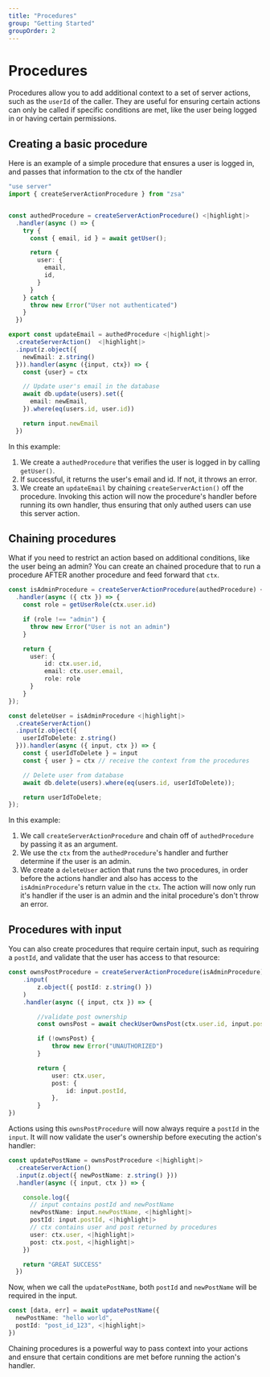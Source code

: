 ```yaml
---
title: "Procedures"
group: "Getting Started"
groupOrder: 2
---
```


# Procedures

Procedures allow you to add additional context to a set of server actions, such as the `userId` of the caller. They are useful for ensuring certain actions can only be called if specific conditions are met, like the user being logged in or having certain permissions.

## Creating a basic procedure

Here is an example of a simple procedure that ensures a user is logged in, and passes that information to the ctx of the handler

```typescript:actions.ts
"use server"
import { createServerActionProcedure } from "zsa"


const authedProcedure = createServerActionProcedure() <|highlight|>
  .handler(async () => {
    try {
      const { email, id } = await getUser();

      return {
        user: {
          email,
          id,
        }
      }
    } catch {
      throw new Error("User not authenticated")
    }
  })

export const updateEmail = authedProcedure <|highlight|>
  .createServerAction()  <|highlight|>
  .input(z.object({
    newEmail: z.string()
  })).handler(async ({input, ctx}) => {
    const {user} = ctx

    // Update user's email in the database
    await db.update(users).set({
      email: newEmail,
    }).where(eq(users.id, user.id))

    return input.newEmail
  })
```

In this example:

1. We create a `authedProcedure` that verifies the user is logged in by calling `getUser()`.
2. If successful, it returns the user's email and id. If not, it throws an error.
3. We create an `updateEmail` by chaining `createServerAction()` off the procedure. Invoking this action will now the procedure's handler before running its own handler, thus ensuring that only authed users can use this server action.

## Chaining procedures

What if you need to restrict an action based on additional conditions, like the user being an admin? You can create an chained procedure that to run a procedure AFTER another procedure and feed forward that `ctx`.

```typescript:actions.ts
const isAdminProcedure = createServerActionProcedure(authedProcedure) <|highlight|>
  .handler(async ({ ctx }) => {
    const role = getUserRole(ctx.user.id)

    if (role !== "admin") {
      throw new Error("User is not an admin")
    }

    return {
      user: {
          id: ctx.user.id,
          email: ctx.user.email,
          role: role
      }
    }
});

const deleteUser = isAdminProcedure <|highlight|>
  .createServerAction()
  .input(z.object({
    userIdToDelete: z.string()
  })).handler(async ({ input, ctx }) => {
    const { userIdToDelete } = input
    const { user } = ctx // receive the context from the procedures

    // Delete user from database
    await db.delete(users).where(eq(users.id, userIdToDelete));

    return userIdToDelete;
});

```

In this example:

1. We call `createServerActionProcedure` and chain off of `authedProcedure` by passing it as an argument.
2. We use the `ctx` from the `authedProcedure`'s handler and further determine if the user is an admin.
3. We create a `deleteUser` action that runs the two procedures, in order before the actions handler and also has access to the `isAdminProcedure`'s return value in the `ctx`. The action will now only run it's handler if the user is an admin and the inital procedure's don't throw an error.

## Procedures with input

You can also create procedures that require certain input, such as requiring a `postId`, and validate that the user has access to that resource:

```typescript:actions.ts
const ownsPostProcedure = createServerActionProcedure(isAdminProcedure) <|highlight|>
    .input(
        z.object({ postId: z.string() })
    )
    .handler(async ({ input, ctx }) => {

        //validate post ownership
        const ownsPost = await checkUserOwnsPost(ctx.user.id, input.postId)

        if (!ownsPost) {
            throw new Error("UNAUTHORIZED")
        }

        return {
            user: ctx.user,
            post: {
                id: input.postId,
            },
        }
})
```

Actions using this `ownsPostProcedure` will now always require a `postId` in the `input`. It will now validate the user's ownership before executing the action's handler:

```typescript:actions.ts
const updatePostName = ownsPostProcedure <|highlight|>
  .createServerAction()
  .input(z.object({ newPostName: z.string() }))
  .handler(async ({ input, ctx }) => {

    console.log({
      // input contains postId and newPostName
      newPostName: input.newPostName, <|highlight|>
      postId: input.postId, <|highlight|>
      // ctx contains user and post returned by procedures
      user: ctx.user, <|highlight|>
      post: ctx.post, <|highlight|>
    })

    return "GREAT SUCCESS"
  })
```

Now, when we call the `updatePostName`, both `postId` and `newPostName` will be required in the input.

```typescript:example.ts
const [data, err] = await updatePostName({
  newPostName: "hello world",
  postId: "post_id_123", <|highlight|>
})
```

Chaining procedures is a powerful way to pass context into your actions and ensure that certain conditions are met before running the action's handler.
